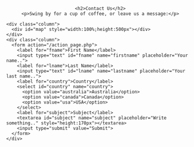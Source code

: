 <div class="container">
  <div style="text-align:center">
    <h2>Contact Us</h2>
    <p>Swing by for a cup of coffee, or leave us a message:</p>
  </div>
  <div class="row">
    <div class="column">
      <div id="map" style="width:100%;height:500px"></div>
    </div>
    <div class="column">
      <form action="/action_page.php">
        <label for="fname">First Name</label>
        <input type="text" id="fname" name="firstname" placeholder="Your name..">
        <label for="lname">Last Name</label>
        <input type="text" id="lname" name="lastname" placeholder="Your last name..">
        <label for="country">Country</label>
        <select id="country" name="country">
          <option value="australia">Australia</option>
          <option value="canada">Canada</option>
          <option value="usa">USA</option>
        </select>
        <label for="subject">Subject</label>
        <textarea id="subject" name="subject" placeholder="Write something.." style="height:170px"></textarea>
        <input type="submit" value="Submit">
      </form>
    </div>
  </div>
</div>

<!-- Initialize Google Maps -->
<script>
function myMap() {
  var myCenter = new google.maps.LatLng(51.508742,-0.120850);
  var mapCanvas = document.getElementById("map");
  var mapOptions = {center: myCenter, zoom: 12};
  var map = new google.maps.Map(mapCanvas, mapOptions);
  var marker = new google.maps.Marker({position:myCenter});
  marker.setMap(map);
}
</script>
